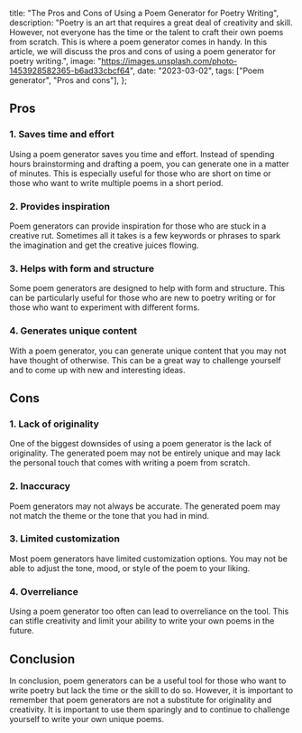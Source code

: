   title: "The Pros and Cons of Using a Poem Generator for Poetry Writing",
  description:
    "Poetry is an art that requires a great deal of creativity and skill. However, not everyone has the time or the talent to craft their own poems from scratch. This is where a poem generator comes in handy. In this article, we will discuss the pros and cons of using a poem generator for poetry writing.",
  image: "https://images.unsplash.com/photo-1453928582365-b6ad33cbcf64",
  date: "2023-03-02",
  tags: ["Poem generator", "Pros and cons"],
};

## Pros

### 1. Saves time and effort

Using a poem generator saves you time and effort. Instead of spending hours brainstorming and drafting a poem, you can generate one in a matter of minutes. This is especially useful for those who are short on time or those who want to write multiple poems in a short period.

### 2. Provides inspiration

Poem generators can provide inspiration for those who are stuck in a creative rut. Sometimes all it takes is a few keywords or phrases to spark the imagination and get the creative juices flowing.

### 3. Helps with form and structure

Some poem generators are designed to help with form and structure. This can be particularly useful for those who are new to poetry writing or for those who want to experiment with different forms.

### 4. Generates unique content

With a poem generator, you can generate unique content that you may not have thought of otherwise. This can be a great way to challenge yourself and to come up with new and interesting ideas.

<CallToAction />

## Cons

### 1. Lack of originality

One of the biggest downsides of using a poem generator is the lack of originality. The generated poem may not be entirely unique and may lack the personal touch that comes with writing a poem from scratch.

### 2. Inaccuracy

Poem generators may not always be accurate. The generated poem may not match the theme or the tone that you had in mind.

### 3. Limited customization

Most poem generators have limited customization options. You may not be able to adjust the tone, mood, or style of the poem to your liking.

### 4. Overreliance

Using a poem generator too often can lead to overreliance on the tool. This can stifle creativity and limit your ability to write your own poems in the future.

## Conclusion

In conclusion, poem generators can be a useful tool for those who want to write poetry but lack the time or the skill to do so. However, it is important to remember that poem generators are not a substitute for originality and creativity. It is important to use them sparingly and to continue to challenge yourself to write your own unique poems.
